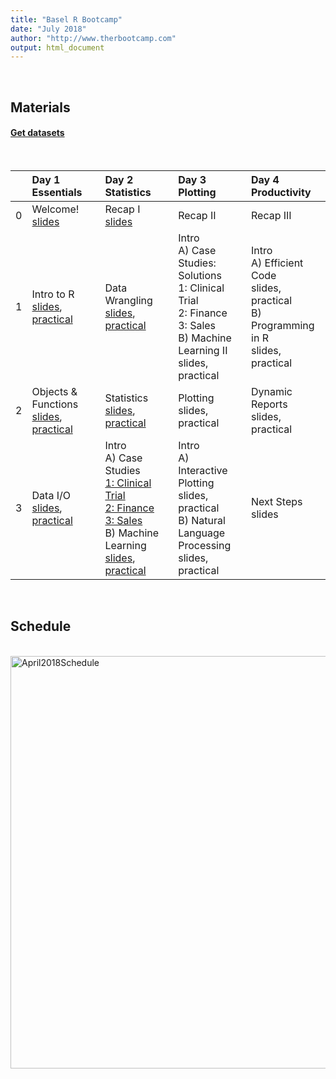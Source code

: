 ```yaml
---
title: "Basel R Bootcamp"
date: "July 2018"
author: "http://www.therbootcamp.com"
output: html_document
---
```


<br>

## Materials

#### <a href="https://raw.githubusercontent.com/therbootcamp/BaselRBootcamp_2018July/master/_sessions/_data/complete.zip">Get datasets</a>

<br>

|  | Day 1<br>Essentials| Day 2<br>Statistics| Day 3<br>Plotting | Day 4<br> Productivity |
|:--|:-------------|:-------------|:-------------|:--------------|
|0| Welcome!<br>[slides](_sessions/Welcome/Welcome.html) | Recap I<br>[slides](_sessions/D2S0_Recap/Recap_I.html) | Recap II| Recap III  |
|1| Intro to R<br>[slides](_sessions/IntroToR/IntroToR.html), [practical](_sessions/IntroToR/IntroToR_interactive.R) | Data Wrangling<br>[slides](_sessions/Wrangling/Wrangling.html), [practical](_sessions/Wrangling/Wrangling_practical.html) | Intro<br>  A) Case Studies: Solutions<br>1: Clinical Trial<br>2: Finance<br>3: Sales<br> B) Machine Learning II<br>slides, practical | Intro <br> A) Efficient Code<br>slides, practical <br>B) Programming in R<br>slides, practical|
|2|  Objects & Functions<br>[slides](_sessions/Objects/Objects.html), [practical](_sessions/Objects/Objects_practical.html)| Statistics<br>[slides](_sessions/Statistics/Statistics.html), [practical](_sessions/Statistics/Statistics_practical.html)| Plotting<br>slides, practical|  Dynamic Reports<br>slides, practical|
|3|   Data I/O<br>[slides](_sessions/DataIO/DataIO.html), [practical](_sessions/DataIO/DataIO_practical.html) | Intro <br> A) Case Studies<br>[1: Clinical Trial](_sessions/D2S3_CaseStudies/Clinical_Data_Case_Study.html)<br>[2: Finance ](_sessions/D2S3_CaseStudies/Financial_Data_Case_Study.html)<br>[3: Sales ](_sessions/D2S3_CaseStudies/Sales_Data_Case_Study.html) <br> B) Machine Learning<br>[slides](_sessions/MachineLearning/MachineLearning.html), [practical](_sessions/MachineLearning/MachineLearning_practical.html) | Intro <br> A) Interactive Plotting<br>slides, practical<br>B) Natural Language Processing<br>slides, practical| Next Steps<br>slides|

<br>

## Schedule


<p align="center"><br>
    <a href="https://therbootcamp.github.io/BaselRBootcamp_2018April/schedule.html"><img border="0" alt="April2018Schedule" src="https://github.com/therbootcamp/therbootcamp.github.io/blob/master/_sessions/_image/schedule_2018Apr.png?raw=true" width=660></a><br>



